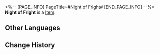 <%-- [PAGE_INFO]
PageTitle=#Night of Fright#
[END_PAGE_INFO] --%>
{{Item Infobox
|id          = 23017
|image       = Item Night of Fright.png
|type        = 
|invCategory = Light Cone
|rarity      = 5
|effect      = Light Cone for the Path of {{Color|h|Abundance}}. The Light Cone ability is only effective for characters of this Path.
|description = The girl hides behind the door and dares not move one step closer. <br />Perhaps due to the fact that tonight's objective is already within her reach, her heart is actually beating faster.<br />"I'm not scared, not scared, not scared..."<br />In darkness, silence lets out a piercing scream.<br /><br />The girl is shivering and grasps the "weapon" in her hands tight, but still does not dare to approach the "target."<br />"There is nothing to be s&mdash;s&mdash;scared of!"
}}
{{Description|The tail behind her has finally had enough and suddenly lights up.<br />"Hurry up. You're just picking up a delivery!"}}
'''Night of Fright''' is a [[Item]].

==Other Languages==
{{Other Languages
|en   = Night of Fright
|zhs  = 惊魂夜
|zht  = 驚魂夜
|ja   = {{Rubi|驚魂|きょうこん}}の{{Rubi|夜|よる}}
|ko   = 섬뜩한 밤
|es   = Noche terrorífica
|fr   = Nuit de l'épouvante
|ru   = Ночь страха
|th   = Night of Fright
|vi   = Đêm Kinh Hoàng
|de   = Nacht der Angst
|id   = Night of Fright
|pt   = Noite Aterrorizante
}}

==Change History==
{{Change History|1.5}}